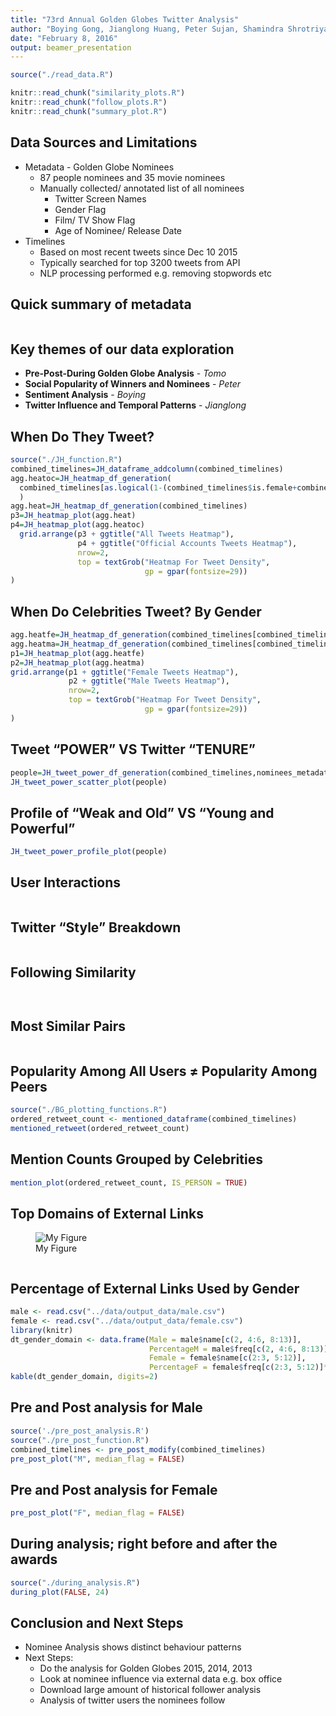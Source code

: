 ```yaml
---
title: "73rd Annual Golden Globes Twitter Analysis"
author: "Boying Gong, Jianglong Huang, Peter Sujan, Shamindra Shrotriya, Tomofumi Ogawa"
date: "February 8, 2016"
output: beamer_presentation
---
```


```r
source("./read_data.R")
```

```r
knitr::read_chunk("similarity_plots.R")
knitr::read_chunk("follow_plots.R")
knitr::read_chunk("summary_plot.R")
```


## Data Sources and Limitations

* Metadata - Golden Globe Nominees
    + 87 people nominees and 35 movie nominees
    + Manually collected/ annotated list of all nominees
        - Twitter Screen Names
        - Gender Flag
        - Film/ TV Show Flag
        - Age of Nominee/ Release Date

* Timelines
    + Based on most recent tweets since Dec 10 2015
    + Typically searched for top 3200 tweets from API
    + NLP processing performed e.g. removing stopwords etc

## Quick summary of metadata

```r
```

## Key themes of our data exploration 

- **Pre-Post-During Golden Globe Analysis** - *Tomo*
- **Social Popularity of Winners and Nominees** - *Peter*
- **Sentiment Analysis** - *Boying*
- **Twitter Influence and Temporal Patterns** - *Jianglong*

## When Do They Tweet?

```r
source("./JH_function.R")
combined_timelines=JH_dataframe_addcolumn(combined_timelines)
agg.heatoc=JH_heatmap_df_generation(
  combined_timelines[as.logical(1-(combined_timelines$is.female+combined_timelines$is.male)),]
  )
agg.heat=JH_heatmap_df_generation(combined_timelines)
p3=JH_heatmap_plot(agg.heat)
p4=JH_heatmap_plot(agg.heatoc)
  grid.arrange(p3 + ggtitle("All Tweets Heatmap"),
               p4 + ggtitle("Official Accounts Tweets Heatmap"),
               nrow=2,
               top = textGrob("Heatmap For Tweet Density",
                              gp = gpar(fontsize=29)) 
)
```

## When Do Celebrities Tweet? By Gender

```r

agg.heatfe=JH_heatmap_df_generation(combined_timelines[combined_timelines$is.female,])
agg.heatma=JH_heatmap_df_generation(combined_timelines[combined_timelines$is.male,])
p1=JH_heatmap_plot(agg.heatfe)
p2=JH_heatmap_plot(agg.heatma)
grid.arrange(p1 + ggtitle("Female Tweets Heatmap"),
             p2 + ggtitle("Male Tweets Heatmap"),
             nrow=2,
             top = textGrob("Heatmap For Tweet Density",
                              gp = gpar(fontsize=29)) 
)

```

## Tweet "POWER" VS Twitter "TENURE"

```r
people=JH_tweet_power_df_generation(combined_timelines,nominees_metadata)
JH_tweet_power_scatter_plot(people)
```

## Profile of "Weak and Old" VS "Young and Powerful"

```r
JH_tweet_power_profile_plot(people)
```

## User Interactions
```r
```


## Twitter "Style" Breakdown
```r
```

## Following Similarity

```r
```

```r
```


## Most Similar Pairs

```r
```


## Popularity Among All Users $\neq$ Popularity Among Peers

```r
source("./BG_plotting_functions.R")
ordered_retweet_count <- mentioned_dataframe(combined_timelines)
mentioned_retweet(ordered_retweet_count)
```

## Mention Counts Grouped by Celebrities

```r
mention_plot(ordered_retweet_count, IS_PERSON = TRUE)
```

## Top Domains of External Links

![My Figure](../plots/domain_bar.png)

```r

```

## Percentage of External Links Used by Gender

```r
male <- read.csv("../data/output_data/male.csv")
female <- read.csv("../data/output_data/female.csv")
library(knitr)
dt_gender_domain <- data.frame(Male = male$name[c(2, 4:6, 8:13)], 
                               PercentageM = male$freq[c(2, 4:6, 8:13)]*100,
                               Female = female$name[c(2:3, 5:12)], 
                               PercentageF = female$freq[c(2:3, 5:12)]*100)
kable(dt_gender_domain, digits=2)
```

## Pre and Post analysis for Male

```r
source('./pre_post_analysis.R')
source("./pre_post_function.R")
combined_timelines <- pre_post_modify(combined_timelines)
pre_post_plot("M", median_flag = FALSE)
```

## Pre and Post analysis for Female

```r
pre_post_plot("F", median_flag = FALSE)
```

## During analysis; right before and after the awards

```r
source("./during_analysis.R")
during_plot(FALSE, 24)
```




## Conclusion and Next Steps

* Nominee Analysis shows distinct behaviour patterns
* Next Steps:
    + Do the analysis for Golden Globes 2015, 2014, 2013
    + Look at nominee influence via external data e.g. box office
    + Download large amount of historical follower analysis
    + Analysis of twitter users the nominees follow
